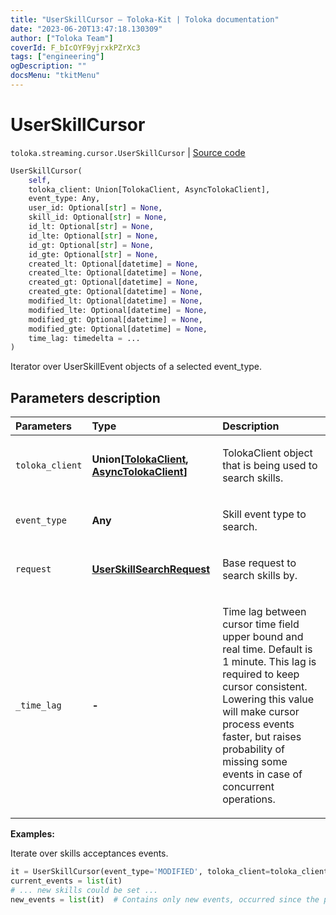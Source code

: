 ```yaml
---
title: "UserSkillCursor — Toloka-Kit | Toloka documentation"
date: "2023-06-20T13:47:18.130309"
author: ["Toloka Team"]
coverId: F_bIcOYF9yjrxkPZrXc3
tags: ["engineering"]
ogDescription: ""
docsMenu: "tkitMenu"
---
```


# UserSkillCursor

`toloka.streaming.cursor.UserSkillCursor` | [Source code](https://github.com/Toloka/toloka-kit/blob/v1.2.0/src/streaming/cursor.py#L363)

```python
UserSkillCursor(
    self,
    toloka_client: Union[TolokaClient, AsyncTolokaClient],
    event_type: Any,
    user_id: Optional[str] = None,
    skill_id: Optional[str] = None,
    id_lt: Optional[str] = None,
    id_lte: Optional[str] = None,
    id_gt: Optional[str] = None,
    id_gte: Optional[str] = None,
    created_lt: Optional[datetime] = None,
    created_lte: Optional[datetime] = None,
    created_gt: Optional[datetime] = None,
    created_gte: Optional[datetime] = None,
    modified_lt: Optional[datetime] = None,
    modified_lte: Optional[datetime] = None,
    modified_gt: Optional[datetime] = None,
    modified_gte: Optional[datetime] = None,
    time_lag: timedelta = ...
)
```

Iterator over UserSkillEvent objects of a selected event_type.

## Parameters description

| Parameters | Type | Description |
| :----------| :----| :-----------|
`toloka_client`|**Union\[[TolokaClient](/docs/toloka-kit/reference/toloka.client.TolokaClient), [AsyncTolokaClient](/docs/toloka-kit/reference/toloka.async_client.client.AsyncTolokaClient)\]**|<p>TolokaClient object that is being used to search skills.</p>
`event_type`|**Any**|<p>Skill event type to search.</p>
`request`|**[UserSkillSearchRequest](/docs/toloka-kit/reference/toloka.client.search_requests.UserSkillSearchRequest)**|<p>Base request to search skills by.</p>
`_time_lag`|**-**|<p>Time lag between cursor time field upper bound and real time. Default is 1 minute. This lag is required to keep cursor consistent. Lowering this value will make cursor process events faster, but raises probability of missing some events in case of concurrent operations.</p>

**Examples:**

Iterate over skills acceptances events.

```python
it = UserSkillCursor(event_type='MODIFIED', toloka_client=toloka_client)
current_events = list(it)
# ... new skills could be set ...
new_events = list(it)  # Contains only new events, occurred since the previous call.
```